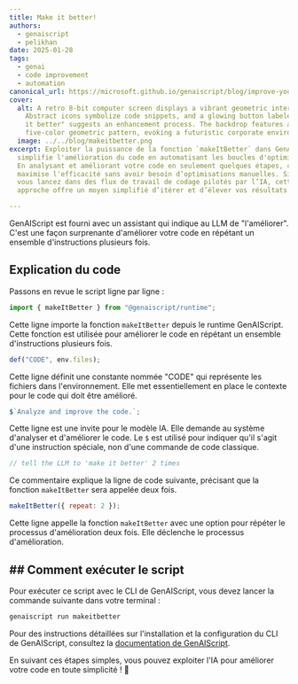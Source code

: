 ```yaml
---
title: Make it better!
authors:
  - genaiscript
  - pelikhan
date: 2025-01-28
tags:
  - genai
  - code improvement
  - automation
canonical_url: https://microsoft.github.io/genaiscript/blog/improve-your-code-twice-with-genai
cover:
  alt: A retro 8-bit computer screen displays a vibrant geometric interface.
    Abstract icons symbolize code snippets, and a glowing button labeled "make
    it better" suggests an enhancement process. The backdrop features a simple,
    five-color geometric pattern, evoking a futuristic corporate environment.
  image: ../../blog/makeitbetter.png
excerpt: Exploiter la puissance de la fonction `makeItBetter` dans GenAIScript
  simplifie l'amélioration du code en automatisant les boucles d'optimisation.
  En analysant et améliorant votre code en seulement quelques étapes, cet outil
  maximise l'efficacité sans avoir besoin d’optimisations manuelles. Si vous
  vous lancez dans des flux de travail de codage pilotés par l’IA, cette
  approche offre un moyen simplifié d’itérer et d’élever vos résultats.

---
```



<BlogNarration />

GenAIScript est fourni avec un assistant qui indique au LLM de "l'améliorer".
C'est une façon surprenante d'améliorer votre code en répétant un ensemble d'instructions plusieurs fois.

## Explication du code

Passons en revue le script ligne par ligne :

```js
import { makeItBetter } from "@genaiscript/runtime";
```

Cette ligne importe la fonction `makeItBetter` depuis le runtime GenAIScript. Cette fonction est utilisée pour améliorer le code en répétant un ensemble d'instructions plusieurs fois.

```js
def("CODE", env.files);
```

Cette ligne définit une constante nommée "CODE" qui représente les fichiers dans l'environnement. Elle met essentiellement en place le contexte pour le code qui doit être amélioré.

```js
$`Analyze and improve the code.`;
```

Cette ligne est une invite pour le modèle IA. Elle demande au système d'analyser et d'améliorer le code. Le `$` est utilisé pour indiquer qu'il s'agit d'une instruction spéciale, non d'une commande de code classique.

```js
// tell the LLM to 'make it better' 2 times
```

Ce commentaire explique la ligne de code suivante, précisant que la fonction `makeItBetter` sera appelée deux fois.

```js
makeItBetter({ repeat: 2 });
```

Cette ligne appelle la fonction `makeItBetter` avec une option pour répéter le processus d'amélioration deux fois. Elle déclenche le processus d'amélioration.

## ## Comment exécuter le script

Pour exécuter ce script avec le CLI de GenAIScript, vous devez lancer la commande suivante dans votre terminal :

```bash
genaiscript run makeitbetter
```

Pour des instructions détaillées sur l'installation et la configuration du CLI de GenAIScript, consultez la [documentation de GenAIScript](https://microsoft.github.io/genaiscript/getting-started).

En suivant ces étapes simples, vous pouvez exploiter l'IA pour améliorer votre code en toute simplicité ! 🌟
